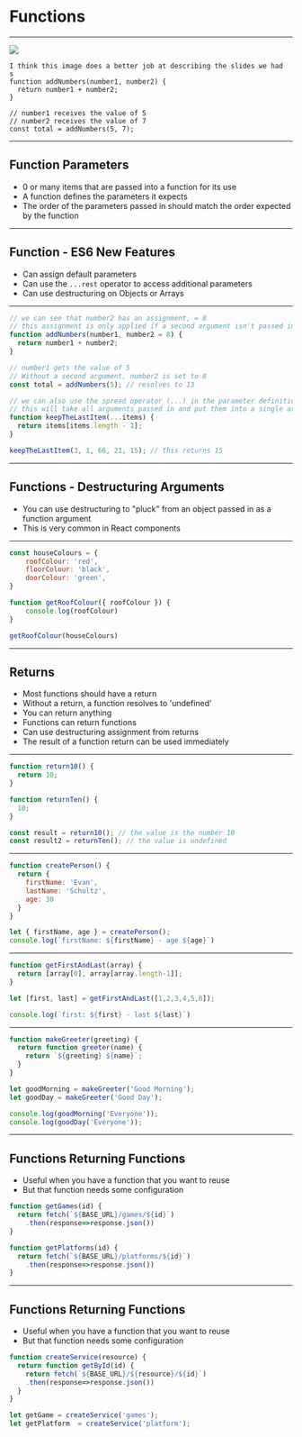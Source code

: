 
# Functions

---

<Image src="./images/functions-visualized.jpg" size="85vw"/>

```notes
I think this image does a better job at describing the slides we had
s
function addNumbers(number1, number2) {
  return number1 + number2;
}

// number1 receives the value of 5
// number2 receives the value of 7
const total = addNumbers(5, 7);
```
---
## Function Parameters

- 0 or many items that are passed into a function for its use
- A function defines the parameters it expects
- The order of the parameters passed in should match the order expected by the function

---


## Function - ES6 New Features

- Can assign default parameters
- Can use the `...rest` operator to access additional parameters
- Can use destructuring on Objects or Arrays

---


```javascript
// we can see that number2 has an assignment, = 8
// this assignment is only applied if a second argument isn't passed in
function addNumbers(number1, number2 = 8) {
  return number1 + number2;
}

// number1 gets the value of 5
// Without a second argument, number2 is set to 8
const total = addNumbers(5); // resolves to 13

// we can also use the spread operator (...) in the parameter definition
// this will take all arguments passed in and put them into a single array
function keepTheLastItem(...items) {
  return items[items.length - 1];
}

keepTheLastItem(3, 1, 66, 21, 15); // this returns 15
```

---

## Functions - Destructuring Arguments

- You can use destructuring to "pluck" from an object passed in as a function argument
- This is very common in React components

---


```javascript Assignment with Objects in Functions
const houseColours = {
    roofColour: 'red',
    floorColour: 'black',
    doorColour: 'green',
}

function getRoofColour({ roofColour }) {
    console.log(roofColour)
}

getRoofColour(houseColours)
```

---

## Returns

- Most functions should have a return
- Without a return, a function resolves to 'undefined'
- You can return anything
- Functions can return functions
- Can use destructuring assignment from returns
- The result of a function return can be used immediately

---

```javascript
function return10() {
  return 10;
}

function returnTen() {
  10;
}

const result = return10(); // the value is the number 10
const result2 = returnTen(); // the value is undefined
```

---

```javascript Returns - Object Destructuring Assignment
function createPerson() {
  return {
    firstName: 'Evan',
    lastName: 'Schultz',
    age: 30
  }
}

let { firstName, age } = createPerson();
console.log(`firstName: ${firstName} - age ${age}`)
```
---

```javascript Returns - Array Destructuring Assignment
function getFirstAndLast(array) {
  return [array[0], array[array.length-1]];
}

let [first, last] = getFirstAndLast([1,2,3,4,5,6]);

console.log(`first: ${first} - last ${last}`)
```
---

```javascript Returns - Returning Functions
function makeGreeter(greeting) {
  return function greeter(name) {
    return `${greeting} ${name}`;
  }
}

let goodMorning = makeGreeter('Good Morning');
let goodDay = makeGreeter('Good Day');

console.log(goodMorning('Everyone'));
console.log(goodDay('Everyone'));
```
---
## Functions Returning Functions

- Useful when you have a function that you want to reuse
- But that function needs some configuration

```javascript
function getGames(id) {
  return fetch(`${BASE_URL}/games/${id}`)
    .then(response=>response.json())
}

function getPlatforms(id) {
  return fetch(`${BASE_URL}/platforms/${id}`)
    .then(response=>response.json())
}
```
---
## Functions Returning Functions

- Useful when you have a function that you want to reuse
- But that function needs some configuration

```javascript
function createService(resource) {
  return function getById(id) {
    return fetch(`${BASE_URL}/${resource}/${id}`)
    .then(response=>response.json())
  }
}

let getGame = createService('games');
let getPlatform  = createService('platform');

```


